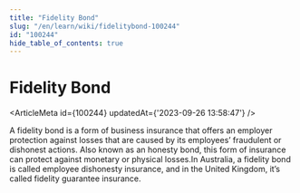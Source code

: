```yaml
---
title: "Fidelity Bond"
slug: "/en/learn/wiki/fidelitybond-100244"
id: "100244"
hide_table_of_contents: true
---
```



# Fidelity Bond

<ArticleMeta id={100244} updatedAt={'2023-09-26 13:58:47'} />
<div className='border-solid border-b border-t-0 my-4 border-[var(--ifm-color-gray-300)]' />

A fidelity bond is a form of business insurance that offers an employer protection against losses that are caused by its employees’ fraudulent or dishonest actions. Also known as an honesty bond, this form of insurance can protect against monetary or physical losses.In Australia, a fidelity bond is called employee dishonesty insurance, and in the United Kingdom, it’s called fidelity guarantee insurance.
